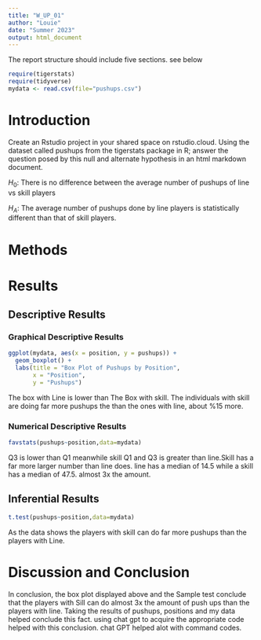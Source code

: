 ```yaml
---
title: "W_UP_01"
author: "Louie"
date: "Summer 2023"
output: html_document
---
```




The report structure should include five sections.  see below



```r
require(tigerstats)
require(tidyverse)
mydata <- read.csv(file="pushups.csv")
```

# Introduction

<!--In this section you explain what you are trying to show. Where did the data come from? What is the research or other question you are trying to answer?!-->

Create an Rstudio project in your shared space on rstudio.cloud.  Using the dataset called pushups from the tigerstats package in R; answer the question posed by this null and alternate hypothesis in an html markdown document.

$H_0$: There is no difference between the average number of pushups of line vs skill players

$H_A$: The average number of pushups done by line players is statistically different than that of skill players.

# Methods

<!--Decide on your methods: use "variable analysis" or other appropriate descriptors. Make sure to choose at least one graphical method and at least one numerical method.!-->

# Results

<!--Divide this section into two sub-sections: One for your descriptive results and one for your inferential results.!-->

## Descriptive Results

### Graphical Descriptive Results

<!--Graphical results here. Make sure to show your code. Provide appropriate labels for axes, giving units if possible, and provide a good title for the graph, too. Use the graphical results to describe the patterns if any that exist in the data as focused toward the research question!-->
```r
ggplot(mydata, aes(x = position, y = pushups)) +
  geom_boxplot() +
  labs(title = "Box Plot of Pushups by Position",
       x = "Position",
       y = "Pushups")
```
  
The box with Line is lower than The Box with skill. The individuals with skill are doing far more pushups the than the ones with line, about %15 more.
  

### Numerical Descriptive Results

<!--Numerical results go here. Use the numerical results to describe the patterns if any that exist in the data as focused toward the research question!-->
```r
favstats(pushups~position,data=mydata)
```
  
Q3 is lower than Q1 meanwhile skill Q1 and Q3 is greater than line.Skill has a far more larger number than line does. line has a median of 14.5 while a skill has a median of 47.5. almost 3x the amount.
   
 
## Inferential Results

<!--State hypothesis clearly. Make sure your discussion of the inferential test covers all the aspects that the test output produces, such as test statistic, p-value etc. Make a decision about the null hypothesis, explain the assumptions on which the selected test/procedure was based, and why the chosen procedure satisfys the assumptions and is appropriate to answer the research question!-->
```r
t.test(pushups~position,data=mydata)
```
As the data shows the players with skill can do far more pushups than the players with Line.



# Discussion and Conclusion

<!--Discussion and conclusion here. If you found a relationship be sure to consider whether the relationship occurs because one of the variavbles causes the other, or whether they perhasps are related for some other reason. Watch the chapter 6 videos from the GeorgeTown videos collection.!-->
  
In conclusion, the box plot displayed above and the Sample test conclude that the players with Sill can do almost 3x the amount of push ups than the players with line. Taking the results of pushups, positions and my data helped conclude this fact. using chat gpt to acquire the appropriate code helped with this conclusion. chat GPT helped alot with command codes.  
  